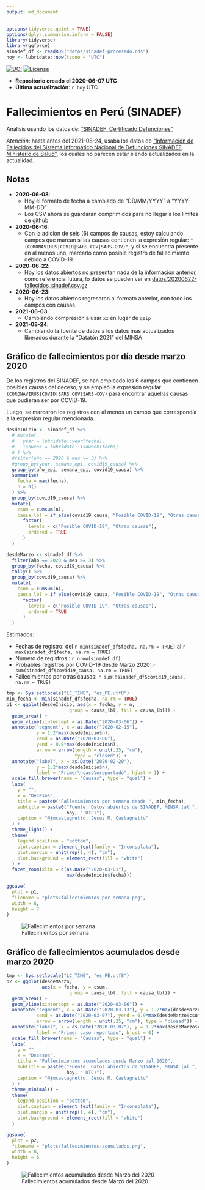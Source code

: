```yaml
---
output: md_document
---
```


```r
options(tidyverse.quiet = TRUE)
options(dplyr.summarise.inform = FALSE)
library(tidyverse)
library(ggforce)
sinadef_df <- readRDS("datos/sinadef-procesado.rds")
hoy <- lubridate::now(tzone = "UTC")
```

[![DOI](https://zenodo.org/badge/270383647.svg)](https://zenodo.org/badge/latestdoi/270383647)
[![License](https://img.shields.io/github/license/jmcastagnetto/sinadef-peru-fallecimientos)](LICENSE)

- **Repositorio creado el 2020-06-07 UTC**
- **Última actualización**: `r hoy` UTC 

# Fallecimientos en Perú (SINADEF)

Análisis usando los datos de: ["SINADEF: Certificado Defunciones"](https://www.datosabiertos.gob.pe/dataset/sinadef-certificado-defunciones)

*Atención*: hasta antes del 2021-08-24, usaba los datos de
["Información de Fallecidos del Sistema Informático Nacional de Defunciones SINADEF Ministerio de Salud"](https://www.datosabiertos.gob.pe/dataset/informaci%C3%B3n-de-fallecidos-del-sistema-inform%C3%A1tico-nacional-de-defunciones-sinadef-ministerio), los cuales no parecen estar siendo actualizados en la actualidad.

## Notas

- **2020-06-08**:
  - Hoy el formato de fecha a cambiado de "DD/MM/YYYY" a "YYYY-MM-DD"
  - Los CSV ahora se guardarán comprimidos para no llegar a los límites de github

- **2020-06-16**:
  - Con la adición de seis (6) campos de causas, estoy calculando campos que marcan si las causas contienen la expresión regular: `"(CORONAVIRUS|COVID|SARS COV|SARS-COV)"`, y si se encuentra presente en al menos uno, marcarlo como posible registro de fallecimiento debido a COVID-19.

- **2020-06-22**:
  - Hoy los datos abiertos no presentan nada de la información anterior, como referencia futura, lo datos se pueden ver en [datos/20200622-fallecidos_sinadef.csv.gz]("datos/20200622-fallecidos_sinadef.csv.gz")

- **2020-06-23**:
  - Hoy los datos abiertos regresaron al formato anterior, con todo los campos con causas.

- **2021-06-03**:
  - Cambiando compresión a usar `xz` en lugar de `gzip`

- **2021-08-24**:
  - Cambiando la fuente de datos a los datos mas actualizados liberados durante la "Datatón 2021" del MINSA

## Gráfico de fallecimientos por día desde marzo 2020

De los registros del SINADEF, se han empleado los 6 campos que contienen posibles causas del deceso, y se empleó la expresión regular `(CORONAVIRUS|COVID|SARS COV|SARS-COV)` para encontrar aquellas causas que pudieran ser por COVID-19. 

Luego, se marcaron los registros con al menos un campo que correspondía a la expresión regular mencionada.

```r
desdeInicio <- sinadef_df %>% 
  # mutate(
  #   year = lubridate::year(fecha),
  #   isoweek = lubridate::isoweek(fecha)
  # ) %>% 
  #filter(año == 2020 & mes >= 3) %>% 
  #group_by(year, semana_epi, covid19_causa) %>% 
  group_by(año_epi, semana_epi, covid19_causa) %>% 
  summarise(
    fecha = max(fecha),
    n = n()
  ) %>% 
  group_by(covid19_causa) %>% 
  mutate(
    csum = cumsum(n),
    causa_lbl = if_else(covid19_causa, "Posible COVID-19", "Otras causas") %>% 
      factor(
        levels = c("Posible COVID-19", "Otras causas"),
        ordered = TRUE
      )
  )

desdeMarzo <- sinadef_df %>% 
  filter(año == 2020 & mes >= 3) %>% 
  group_by(fecha, covid19_causa) %>% 
  tally() %>% 
  group_by(covid19_causa) %>% 
  mutate(
    csum = cumsum(n),
    causa_lbl = if_else(covid19_causa, "Posible COVID-19", "Otras causas") %>% 
      factor(
        levels = c("Posible COVID-19", "Otras causas"),
        ordered = TRUE
      )
  )

```

Estimados:

- Fechas de registro: del `r min(sinadef_df$fecha, na.rm = TRUE)` al `r max(sinadef_df$fecha, na.rm = TRUE)`
- Número de registros : `r nrow(sinadef_df)`
- Probables registros por COVID-19 desde Marzo 2020: `r sum(sinadef_df$covid19_causa, na.rm = TRUE)`
- Fallecimientos por otras causas: `r sum(!sinadef_df$covid19_causa, na.rm = TRUE)`


```r
tmp <- Sys.setlocale("LC_TIME", "es_PE.utf8")
min_fecha <- min(sinadef_df$fecha, na.rm = TRUE)
p1 <- ggplot(desdeInicio, aes(x = fecha, y = n, 
                       group = causa_lbl, fill = causa_lbl)) +
  geom_area() +
  geom_vline(xintercept = as.Date("2020-03-06")) +
  annotate("segment", x = as.Date("2020-02-15"), 
           y = 1.2*max(desdeInicio$n),
           xend = as.Date("2020-03-06"), 
           yend = 0.9*max(desdeInicio$n),
           arrow = arrow(length = unit(.25, "cm"), 
                         type = "closed")) +
  annotate("label", x = as.Date("2020-02-20"), 
           y = 1.2*max(desdeInicio$n),
           label = "Primer\ncaso\nreportado", hjust = 1) +
  scale_fill_brewer(name = "Causas", type = "qual") +
  labs(
    y = "",
    x = "Decesos",
    title = paste0("Fallecimientos por semana desde ", min_fecha),
    subtitle = paste0("Fuente: Datos abiertos de SINADEF, MINSA (al ",
                      hoy, " UTC)"),
    caption = "@jmcastagnetto, Jesus M. Castagnetto"
  ) +
  theme_light() +
  theme(
    legend.position = "bottom",
    plot.caption = element_text(family = "Inconsolata"),
    plot.margin = unit(rep(1, 4), "cm"),
    plot.background = element_rect(fill = "white")
  ) + 
  facet_zoom(xlim = c(as.Date("2020-03-01"),
                      max(desdeInicio$fecha)))

ggsave(
  plot = p1,
  filename = "plots/fallecimientos-por-semana.png",
  width = 8,
  height = 7
)
```
![Fallecimientos por semana](plots/fallecimientos-por-semana.png)

## Gráfico de fallecimientos acumulados desde marzo 2020


```r
tmp <- Sys.setlocale("LC_TIME", "es_PE.utf8")
p2 <- ggplot(desdeMarzo, 
             aes(x = fecha, y = csum, 
                       group = causa_lbl, fill = causa_lbl)) +
  geom_area() +
  geom_vline(xintercept = as.Date("2020-03-06")) +
  annotate("segment", x = as.Date("2020-03-13"), y = 1.2*max(desdeMarzo$csum),
           xend = as.Date("2020-03-07"), yend = 0.9*max(desdeMarzo$csum),
           arrow = arrow(length = unit(.25, "cm"), type = "closed")) +
  annotate("label", x = as.Date("2020-03-07"), y = 1.2*max(desdeMarzo$csum),
           label = "Primer caso reportado", hjust = 0) +
  scale_fill_brewer(name = "Causas", type = "qual") +
  labs(
    y = "",
    x = "Decesos",
    title = "Fallecimientos acumulados desde Marzo del 2020",
    subtitle = paste0("Fuente: Datos abiertos de SINADEF, MINSA (al ",
                      hoy, " UTC)"),
    caption = "@jmcastagnetto, Jesus M. Castagnetto"
  ) +
  theme_minimal() +
  theme(
    legend.position = "bottom",
    plot.caption = element_text(family = "Inconsolata"),
    plot.margin = unit(rep(1, 4), "cm"),
    plot.background = element_rect(fill = "white")
  )

ggsave(
  plot = p2,
  filename = "plots/fallecimientos-acumulados.png",
  width = 8,
  height = 6
)

```
![Fallecimientos acumulados desde Marzo del 2020](plots/fallecimientos-acumulados.png)
